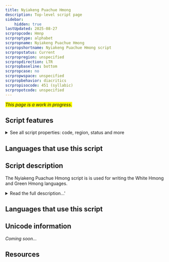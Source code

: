 ```yaml
---
title: Nyiakeng Puachue Hmong
description: Top-level script page
sidebar:
    hidden: true
lastUpdated: 2025-08-27
scrpropcode: Hmnp
scrproptype: alphabet
scrpropname: Nyiakeng Puachue Hmong
scrpropshortname: Nyiakeng Puachue Hmong script
scrpropstatus: Current
scrpropregion: unspecified
scrpropdirection: LTR
scrpropbaseline: bottom
scrpropcase: no
scrpropwspace: unspecified
scrpropbehavior: diacritics
scrpropisocode: 451 (syllabic)
scrpropotcode: unspecified
---
```


<span style='background-color:yellow'>_This page is a work in progress._</span>


## Script features

<details>
<summary> See all script properties: code, region, status and more</summary>
<ScriptInfo />
</details>

## Languages that use this script

<WsList script='Hmnp' wsMax='5' />

## Script description

The Nyiakeng Puachue Hmong script is is used for writing the White Hmong and Green Hmong languages.

<details>
<summary>Read the full description...'</summary>This script has been used by members of the United Christians Liberty Evangelical church in America for more than 25 years, in printed material and videos. It is reported to have some use in Laos, Thailand, Vietnam, France, and Australia.

Nyiakeng Puachue Hmong is an alphabetic script comprised of 36 consonant characters, 9 vowel characters, and 7 combining tone characters.
</details>

## Languages that use this script

<WsList script='Hmnp' wsMax='5' />

## Unicode information

_Coming soon..._

## Resources

<ScriptResources detailSummary='seemore' />


